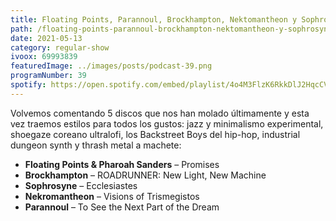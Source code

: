 ```yaml
---
title: Floating Points, Parannoul, Brockhampton, Nektomantheon y Sophrosyne
path: /floating-points-parannoul-brockhampton-nektomantheon-y-sophrosyne
date: 2021-05-13
category: regular-show
ivoox: 69993839
featuredImage: ../images/posts/podcast-39.png
programNumber: 39
spotify: https://open.spotify.com/embed/playlist/4o4M3FlzK6RkkDlJ2HqcCV
---
```


Volvemos comentando 5 discos que nos han molado últimamente y esta vez traemos estilos para todos los gustos: jazz y minimalismo experimental, shoegaze coreano ultralofi, los Backstreet Boys del hip-hop, industrial dungeon synth y thrash metal a machete:

- **Floating Points &amp; Pharoah Sanders** – Promises
- **Brockhampton** – ROADRUNNER: New Light, New Machine
- **Sophrosyne** – Ecclesiastes
- **Nekromantheon** – Visions of Trismegistos
- **Parannoul** – To See the Next Part of the Dream

